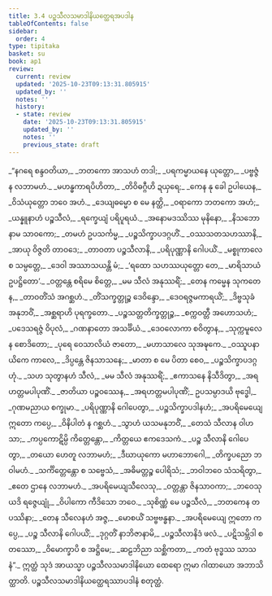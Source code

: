 ```yaml
---
title: 3.4 ပဉ္စသီလသမာဒါနိယတ္ထေရအပဒါန
tableOfContents: false
sidebar:
  order: 4
type: tipitaka
basket: su
book: ap1
review:
  current: review
  updated: '2025-10-23T09:13:31.805915'
  updated_by: ''
  notes: ''
  history:
  - state: review
    date: '2025-10-23T09:13:31.805915'
    updated_by: ''
    notes: ''
    previous_state: draft
---
```



<ReviewStatus review={frontmatter.review} showDetails={true} />

<HypothesisAnnotation frontmatter={frontmatter} />

<DynamicBreadcrumb />

<Division number="134" book="ap1" e="ch" v="20" p="84">

<Paragraph number="999" type="verses" book="ap1">
_“နဂရေ စန္ဒဝတိယာ,_  
_ဘတကော အာသဟံ တဒါ;_  
_ပရကမ္မာယနေ ယုတ္တော,_  
_ပဗ္ဗဇ္ဇံ န လဘာမဟံ._  

</Paragraph>

</Division>
<Division number="135" book="ap1" e="ch" v="20" p="85">

<Paragraph number="1000" type="verses" book="ap1">
_မဟန္ဓကာရပိဟိတာ,_  
_တိဝိဓဂ္ဂီဟိ ဍယှရေ;_  
_ကေန နု ခေါ ဥပါယေန,_  
_ဝိသံယုတ္တော ဘဝေ အဟံ._  

</Paragraph>

</Division>
<Division number="136" book="ap1" e="ch" v="20" p="85">

<Paragraph number="1001" type="verses" book="ap1">
_ဒေယျဓမ္မော စ မေ နတ္ထိ,_  
_ဝရာကော ဘတကော အဟံ;_  
_ယန္နူနာဟံ ပဉ္စသီလံ,_  
_ရက္ခေယျံ ပရိပူရယံ._  

</Paragraph>

</Division>
<Division number="137" book="ap1" e="ch" v="20" p="85">

<Paragraph number="1002" type="verses" book="ap1">
_အနောမဒဿိဿ မုနိနော,_  
_နိသဘော နာမ သာဝကော;_  
_တမဟံ ဥပသင်္ကမ္မ,_  
_ပဉ္စသိက္ခာပဒဂ္ဂဟိံ._  

</Paragraph>

</Division>
<Division number="138" book="ap1" e="ch" v="20" p="85">

<Paragraph number="1003" type="verses" book="ap1">
_ဝဿသတသဟဿာနိ,_  
_အာယု ဝိဇ္ဇတိ တာဝဒေ;_  
_တာဝတာ ပဉ္စသီလာနိ,_  
_ပရိပုဏ္ဏာနိ ဂေါပယိံ._  

</Paragraph>

</Division>
<Division number="139" book="ap1" e="ch" v="20" p="85">

<Paragraph number="1004" type="verses" book="ap1">
_မစ္စုကာလေ စ သမ္ပတ္တေ,_  
_ဒေဝါ အဿာသယန္တိ မံ;_  
_‘ရထော သဟဿယုတ္တော တေ,_  
_မာရိသာယံ ဥပဋ္ဌိတော’._  

</Paragraph>

</Division>
<Division number="140" book="ap1" e="ch" v="20" p="85">

<Paragraph number="1005" type="verses" book="ap1">
_ဝတ္တန္တေ စရိမေ စိတ္တေ,_  
_မမ သီလံ အနုဿရိံ;_  
_တေန ကမ္မေန သုကတေန,_  
_တာဝတိံသံ အဂစ္ဆဟံ._  

</Paragraph>

</Division>
<Division number="141" book="ap1" e="ch" v="20" p="85">

<Paragraph number="1006" type="verses" book="ap1">
_တိံသက္ခတ္တုဉ္စ ဒေဝိန္ဒော,_  
_ဒေဝရဇ္ဇမကာရယိံ;_  
_ဒိဗ္ဗသုခံ အနုဘဝိံ,_  
_အစ္ဆရာဟိ ပုရက္ခတော._  

</Paragraph>

</Division>
<Division number="142" book="ap1" e="ch" v="20" p="85">

<Paragraph number="1007" type="verses" book="ap1">
_ပဉ္စသတ္တတိက္ခတ္တုဉ္စ,_  
_စက္ကဝတ္တီ အဟောသဟံ;_  
_ပဒေသရဇ္ဇံ ဝိပုလံ,_  
_ဂဏနာတော အသင်္ခိယံ._  

</Paragraph>

</Division>
<Division number="143" book="ap1" e="ch" v="20" p="85">

<Paragraph number="1008" type="verses" book="ap1">
_ဒေဝလောကာ စဝိတွာန,_  
_သုက္ကမူလေန စောဒိတော;_  
_ပုရေ ဝေသာလိယံ ဇာတော,_  
_မဟာသာလေ သုအဍ္ဎကေ._  

</Paragraph>

</Division>
<Division number="144" book="ap1" e="ch" v="20" p="85">

<Paragraph number="1009" type="verses" book="ap1">
_ဝဿူပနာယိကေ ကာလေ,_  
_ဒိပ္ပန္တေ ဇိနသာသနေ;_  
_မာတာ စ မေ ပိတာ စေဝ,_  
_ပဉ္စသိက္ခာပဒဂ္ဂဟုံ._  

</Paragraph>

</Division>
<Division number="145" book="ap1" e="ch" v="20" p="85">

<Paragraph number="1010" type="verses" book="ap1">
_သဟ သုတွာနဟံ သီလံ,_  
_မမ သီလံ အနုဿရိံ;_  
_ဧကာသနေ နိသီဒိတွာ,_  
_အရဟတ္တမပါပုဏိံ._  

</Paragraph>

</Division>
<Division number="146" book="ap1" e="ch" v="20" p="85">

<Paragraph number="1011" type="verses" book="ap1">
_<Emphasis>ဇာတိယာ ပဉ္စဝဿေန</Emphasis>,_  
_အရဟတ္တမပါပုဏိံ;_  
ဥပသမ္ပာဒယိ ဗုဒ္ဓေါ,_  
_ဂုဏမညာယ စက္ခုမာ._  

</Paragraph>

</Division>
<Division number="147" book="ap1" e="ch" v="20" p="85">

<Paragraph number="1012" type="verses" book="ap1">
_ပရိပုဏ္ဏာနိ ဂေါပေတွာ,_  
_ပဉ္စသိက္ခာပဒါနဟံ;_  
_အပရိမေယျေ ဣတော ကပ္ပေ,_  
_ဝိနိပါတံ န ဂစ္ဆဟံ._  

</Paragraph>

</Division>
<Division number="148" book="ap1" e="ch" v="20" p="86">

<Paragraph number="1013" type="verses" book="ap1">
_သွာဟံ ယသမနုဘဝိံ,_  
_တေသံ သီလာန ဝါဟသာ;_  
_ကပ္ပကောဋိမ္ပိ ကိတ္တေန္တော,_  
_ကိတ္တယေ ဧကဒေသကံ._  

</Paragraph>

</Division>
<Division number="149" book="ap1" e="ch" v="20" p="86">

<Paragraph number="1014" type="verses" book="ap1">
_ပဉ္စ သီလာနိ ဂေါပေတွာ,_  
_တယော ဟေတူ လဘာမဟံ;_  
_ဒီဃာယုကော မဟာဘောဂေါ,_  
_တိက္ခပညော ဘဝါမဟံ._  

</Paragraph>

</Division>
<Division number="150" book="ap1" e="ch" v="20" p="86">

<Paragraph number="1015" type="verses" book="ap1">
_သင်္ကိတ္တေန္တော စ သဗ္ဗေသံ,_  
_အဓိမတ္တဉ္စ ပေါရိသံ;_  
_ဘဝါဘဝေ သံသရိတွာ,_  
_ဧတေ ဌာနေ လဘာမဟံ._  

</Paragraph>

</Division>
<Division number="151" book="ap1" e="ch" v="20" p="86">

<Paragraph number="1016" type="verses" book="ap1">
_အပရိမေယျသီလေသု,_  
_ဝတ္တန္တာ ဇိနသာဝကာ;_  
_ဘဝေသု ယဒိ ရဇ္ဇေယျုံ,_  
_ဝိပါကော ကီဒိသော ဘဝေ._  

</Paragraph>

</Division>
<Division number="152" book="ap1" e="ch" v="20" p="86">

<Paragraph number="1017" type="verses" book="ap1">
_သုစိဏ္ဏံ မေ ပဉ္စသီလံ,_  
_ဘတကေန တပဿိနာ;_  
_တေန သီလေနဟံ အဇ္ဇ,_  
_မောစယိံ သဗ္ဗဗန္ဓနာ._  

</Paragraph>

</Division>
<Division number="153" book="ap1" e="ch" v="20" p="86">

<Paragraph number="1018" type="verses" book="ap1">
_အပရိမေယျေ ဣတော ကပ္ပေ,_  
_ပဉ္စ သီလာနိ ဂေါပယိံ;_  
_ဒုဂ္ဂတိံ နာဘိဇာနာမိ,_  
_ပဉ္စသီလာနိဒံ ဖလံ._  

</Paragraph>

</Division>
<Division number="154" book="ap1" e="ch" v="20" p="86">

<Paragraph number="1019" type="verses" book="ap1">
_ပဋိသမ္ဘိဒါ စတဿော,_  
_ဝိမောက္ခာပိ စ အဋ္ဌိမေ;_  
_ဆဠဘိညာ သစ္ဆိကတာ,_  
_ကတံ ဗုဒ္ဓဿ သာသနံ”._  

</Paragraph>

<Paragraph number="1020" book="ap1">
ဣတ္ထံ သုဒံ အာယသ္မာ ပဉ္စသီလသမာဒါနိယော ထေရော ဣမာ ဂါထာယော အဘာသိတ္ထာတိ.

</Paragraph>
</Division>

<Paragraph number="1021" type="center" book="ap1">
ပဉ္စသီလသမာဒါနိယတ္ထေရဿာပဒါနံ စတုတ္ထံ.
</Paragraph>